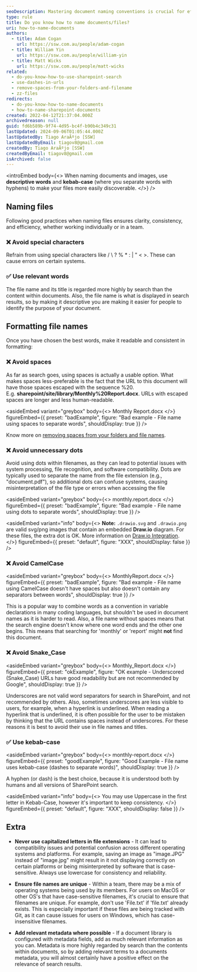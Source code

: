 ```yaml
---
seoDescription: Mastering document naming conventions is crucial for effective SharePoint search and file discovery. Use descriptive words and kebab-case (hyphens) to make your files easily searchable.
type: rule
title: Do you know how to name documents/files?
uri: how-to-name-documents
authors:
  - title: Adam Cogan
    url: https://ssw.com.au/people/adam-cogan
  - title: William Yin
    url: https://ssw.com.au/people/william-yin
  - title: Matt Wicks
    url: https://ssw.com.au/people/matt-wicks
related:
  - do-you-know-how-to-use-sharepoint-search
  - use-dashes-in-urls
  - remove-spaces-from-your-folders-and-filename
  - zz-files
redirects:
  - do-you-know-how-to-name-documents
  - how-to-name-sharepoint-documents
created: 2022-04-12T21:37:04.000Z
archivedreason: null
guid: fd6b589b-9f74-4d95-bc4f-b90b4c349c31
lastUpdated: 2024-09-06T01:05:44.000Z
lastUpdatedBy: Tiago AraÃºjo [SSW]
lastUpdatedByEmail: tiagov8@gmail.com
createdBy: Tiago AraÃºjo [SSW]
createdByEmail: tiagov8@gmail.com
isArchived: false
---
```


<introEmbed
  body={<>
When naming documents and images, use **descriptive words** and **kebab-case** (where you separate words with hyphens) to make your files more easily discoverable.
  </>}
/>
## Naming files

Following good practices when naming files ensures clarity, consistency, and efficiency, whether working individually or in a team.

### ❌ Avoid special characters

Refrain from using special characters like / \ ? % * : | " < >. These can cause errors on certain systems.

### ✅ Use relevant words

The file name and its title is regarded more highly by search than the content within documents. Also, the file name is what is displayed in search results, so by making it descriptive you are making it easier for people to identify the purpose of your document.

## Formatting file names

Once you have chosen the best words, make it readable and consistent in formatting:

### ❌ Avoid spaces

As far as search goes, using spaces is actually a usable option. What makes spaces less-preferable is the fact that the URL to this document will have those spaces escaped with the sequence %20. E.g. **sharepoint/site/library/Monthly%20Report.docx**. URLs with escaped spaces are longer and less human-readable.

<asideEmbed
  variant="greybox"
  body={<>
    Monthly Report.docx
  </>}
  figureEmbed={{
    preset: "badExample",
    figure: "Bad example - File name using spaces to separate words",
    shouldDisplay: true
  }}
/>

Know more on [removing spaces from your folders and file names](/remove-spaces-from-your-folders-and-filename).

### ❌ Avoid unnecessary dots

Avoid using dots within filenames, as they can lead to potential issues with system processing, file recognition, and software compatibility. Dots are typically used to separate the name from the file extension (e.g., "document.pdf"), so additional dots can confuse systems, causing misinterpretation of the file type or errors when accessing the file

<asideEmbed
  variant="greybox"
  body={<>
    monthly.report.docx
  </>}
  figureEmbed={{
    preset: "badExample",
    figure: "Bad example - File name using dots to separate words",
    shouldDisplay: true
  }}
/>

<asideEmbed
  variant="info"
  body={<>
    **Note:** `.drawio.svg` and `.drawio.png` are valid svg/png images that contain an embedded **Draw.io** diagram. For these files, the extra dot is OK. More information on [Draw.io Integration](https://marketplace.visualstudio.com/items?itemName=hediet.vscode-drawio).
  </>}
  figureEmbed={{
    preset: "default",
    figure: "XXX",
    shouldDisplay: false
  }}
/>

### ❌ Avoid CamelCase

<asideEmbed
  variant="greybox"
  body={<>
    MonthlyReport.docx
  </>}
  figureEmbed={{
    preset: "badExample",
    figure: "Bad example - File name using CamelCase doesn't have spaces but also doesn't contain any separators between words",
    shouldDisplay: true
  }}
/>

This is a popular way to combine words as a convention in variable declarations in many coding languages, but shouldn't be used in document names as it is harder to read. Also, a file name without spaces means that the search engine doesn't know where one word ends and the other one begins. This means that searching for 'monthly' or 'report' might **not** find this document.

### ❌ Avoid Snake_Case

<asideEmbed
  variant="greybox"
  body={<>
    Monthly_Report.docx
  </>}
  figureEmbed={{
    preset: "okExample",
    figure: "OK example - Underscored (Snake_Case) URLs have good readability but are not recommended by Google",
    shouldDisplay: true
  }}
/>

Underscores are not valid word separators for search in SharePoint, and not recommended by others. Also, sometimes underscores are less visible to users, for example, when a hyperlink is underlined. When reading a hyperlink that is underlined, it is often possible for the user to be mistaken by thinking that the URL contains spaces instead of underscores. For these reasons it is best to avoid their use in file names and titles.

### ✅ Use kebab-case

<asideEmbed
  variant="greybox"
  body={<>
    monthly-report.docx
  </>}
  figureEmbed={{
    preset: "goodExample",
    figure: "Good Example - File name uses kebab-case (dashes to separate words)",
    shouldDisplay: true
  }}
/>

A hyphen (or dash) is the best choice, because it is understood both by humans and all versions of SharePoint search.

<asideEmbed
  variant="info"
  body={<>
    You may use Uppercase in the first letter in Kebab-Case, however it's important to keep consistency.
  </>}
  figureEmbed={{
    preset: "default",
    figure: "XXX",
    shouldDisplay: false
  }}
/>

## Extra

* **Never use capitalized letters in file extensions** - It can lead to compatibility issues and potential confusion across different operating systems and platforms. For example, saving an image as "image.JPG" instead of "image.jpg" might result in it not displaying correctly on certain platforms or being misinterpreted by software that is case-sensitive. Always use lowercase for consistency and reliability.

* **Ensure file names are unique** - Within a team, there may be a mix of operating systems being used by its members. For users on MacOS or other OS's that have case-sensitive filenames, it's crucial to ensure that filenames are unique. For example, don't use 'File.txt' if 'file.txt' already exists. This is especially important if these files are being tracked with Git, as it can cause issues for users on Windows, which has case-insensitive filenames.

* **Add relevant metadata where possible** - If a document library is configured with metadata fields, add as much relevant information as you can. Metadata is more highly regarded by search than the contents within documents, so by adding relevant terms to a documents metadata, you will almost certainly have a positive effect on the relevance of search results.
